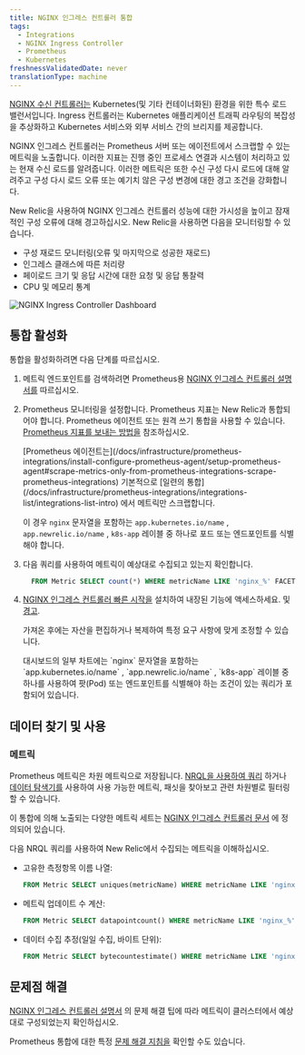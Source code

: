 ```yaml
---
title: NGINX 인그레스 컨트롤러 통합
tags:
  - Integrations
  - NGINX Ingress Controller
  - Prometheus
  - Kubernetes
freshnessValidatedDate: never
translationType: machine
---
```



[NGINX 수신 컨트롤러는](https://www.nginx.com/resources/glossary/kubernetes-ingress-controller/) Kubernetes(및 기타 컨테이너화된) 환경을 위한 특수 로드 밸런서입니다. Ingress 컨트롤러는 Kubernetes 애플리케이션 트래픽 라우팅의 복잡성을 추상화하고 Kubernetes 서비스와 외부 서비스 간의 브리지를 제공합니다.

NGINX 인그레스 컨트롤러는 Prometheus 서버 또는 에이전트에서 스크랩할 수 있는 메트릭을 노출합니다. 이러한 지표는 진행 중인 프로세스 연결과 시스템이 처리하고 있는 현재 수신 로드를 알려줍니다. 이러한 메트릭은 또한 수신 구성 다시 로드에 대해 알려주고 구성 다시 로드 오류 또는 예기치 않은 구성 변경에 대한 경고 조건을 강화합니다.

New Relic을 사용하여 NGINX 인그레스 컨트롤러 성능에 대한 가시성을 높이고 잠재적인 구성 오류에 대해 경고하십시오. New Relic을 사용하면 다음을 모니터링할 수 있습니다.

* 구성 재로드 모니터링(오류 및 마지막으로 성공한 재로드)
* 인그레스 클래스에 따른 처리량
* 페이로드 크기 및 응답 시간에 대한 요청 및 응답 통찰력
* CPU 및 메모리 통계

<img
  title="NGINX Ingress Controller Dashboard"
  alt="NGINX Ingress Controller Dashboard"
  src={kubernetesIngressControllerDashboard}
/>

## 통합 활성화

통합을 활성화하려면 다음 단계를 따르십시오.

1. 메트릭 엔드포인트를 검색하려면 Prometheus용 [NGINX 인그레스 컨트롤러 설명서를](https://kubernetes.github.io/ingress-nginx/user-guide/monitoring/#prometheus-and-grafana-installation-using-pod-annotations) 따르십시오.

2. Prometheus 모니터링을 설정합니다. Prometheus 지표는 New Relic과 통합되어야 합니다. Prometheus 에이전트 또는 원격 쓰기 통합을 사용할 수 있습니다. [Prometheus 지표를 보내는 방법을](/docs/infrastructure/prometheus-integrations/get-started/send-prometheus-metric-data-new-relic/) 참조하십시오.

   <Callout variant="important">
     [Prometheus 에이전트는](/docs/infrastructure/prometheus-integrations/install-configure-prometheus-agent/setup-prometheus-agent#scrape-metrics-only-from-prometheus-integrations-scrape-prometheus-integrations) 기본적으로 [일련의 통합](/docs/infrastructure/prometheus-integrations/integrations-list/integrations-list-intro) 에서 메트릭만 스크랩합니다.

     이 경우 `nginx` 문자열을 포함하는 `app.kubernetes.io/name` , `app.newrelic.io/name` , `k8s-app` 레이블 중 하나로 포드 또는 엔드포인트를 식별해야 합니다.
   </Callout>

3. 다음 쿼리를 사용하여 메트릭이 예상대로 수집되고 있는지 확인합니다.

   ```sql
     FROM Metric SELECT count(*) WHERE metricName LIKE 'nginx_%' FACET metricName LIMIT MAX
   ```

4. [NGINX 인그레스 컨트롤러 빠른 시작을](https://newrelic.com/instant-observability/nginx-ingress-controller) 설치하여 내장된 기능에 액세스하세요. <InlinePopover type="dashboards"/>및 [경고](/docs/alerts-applied-intelligence/new-relic-alerts/learn-alerts/introduction-alerts/).

   가져온 후에는 자산을 편집하거나 복제하여 특정 요구 사항에 맞게 조정할 수 있습니다.

   <Callout variant="important">
     대시보드의 일부 차트에는 `nginx` 문자열을 포함하는 `app.kubernetes.io/name` , `app.newrelic.io/name` , `k8s-app` 레이블 중 하나를 사용하여 팟(Pod) 또는 엔드포인트를 식별해야 하는 조건이 있는 쿼리가 포함되어 있습니다.
   </Callout>

## 데이터 찾기 및 사용

### 메트릭

Prometheus 메트릭은 차원 메트릭으로 저장됩니다. [NRQL을 사용하여 쿼리](/docs/telemetry-data-platform/get-data/apis/query-metric-data-type/) 하거나 [데이터 탐색기를](/docs/query-your-data/explore-query-data/browse-data/introduction-data-explorer/) 사용하여 사용 가능한 메트릭, 패싯을 찾아보고 관련 차원별로 필터링할 수 있습니다.

이 통합에 의해 노출되는 다양한 메트릭 세트는 [NGINX 인그레스 컨트롤러 문서](https://kubernetes.github.io/ingress-nginx/user-guide/monitoring/#exposed-metrics) 에 정의되어 있습니다.

다음 NRQL 쿼리를 사용하여 New Relic에서 수집되는 메트릭을 이해하십시오.

* 고유한 측정항목 이름 나열:

  ```sql
  FROM Metric SELECT uniques(metricName) WHERE metricName LIKE 'nginx_%' LIMIT MAX
  ```

* 메트릭 업데이트 수 계산:

  ```sql
  FROM Metric SELECT datapointcount() WHERE metricName LIKE 'nginx_%' LIMIT MAX
  ```

* 데이터 수집 추정(일일 수집, 바이트 단위):

  ```sql
  FROM Metric SELECT bytecountestimate() WHERE metricName LIKE 'nginx_%' SINCE 1 day ago
  ```

## 문제점 해결

[NGINX 인그레스 컨트롤러 설명서](https://kubernetes.github.io/ingress-nginx/user-guide/monitoring/#prometheus-and-grafana-installation-using-pod-annotations) 의 문제 해결 팁에 따라 메트릭이 클러스터에서 예상대로 구성되었는지 확인하십시오.

Prometheus 통합에 대한 특정 [문제 해결 지침을](/docs/infrastructure/prometheus-integrations/troubleshooting/no-data-appears-prometheus-integration) 확인할 수도 있습니다.